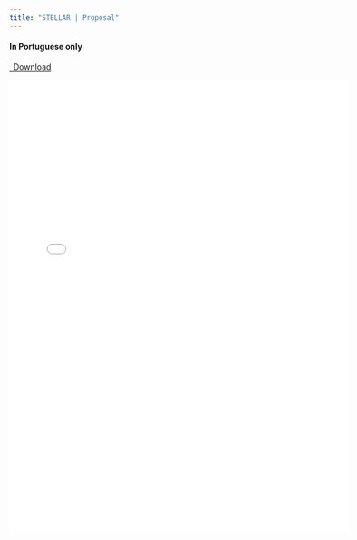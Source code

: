 ```yaml
---
title: "STELLAR | Proposal"
---
```


#### In Portuguese only

```{=html}
<p class="text-left">
  <a class="btn btn-primary btn-lg doc-download" href="stellar.pdf" target="_blank">
    <i class="fa-solid fa-file-arrow-down"></i>&ensp;Download
  </a>
</p>

<div class="embed-container">
  <iframe src="stellar.pdf" style="border: 0.5px" width="600" height="800"></iframe>
</div>
```



